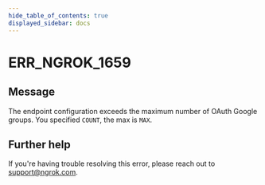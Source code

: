 ```yaml
---
hide_table_of_contents: true
displayed_sidebar: docs
---
```



# ERR_NGROK_1659

## Message

The endpoint configuration exceeds the maximum number of OAuth Google groups. You specified `COUNT`, the max is `MAX`.

<ErrorDetails error="err_ngrok_1659" />

## Further help

If you're having trouble resolving this error, please reach out to [support@ngrok.com](mailto:support@ngrok.com?subject=Help%20with%20ERR_NGROK_1659).
